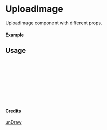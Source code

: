
<Meta of={UploadImage} title="unDraw/UploadImage" />

# UploadImage

UploadImage component with different props.

#### Example

<Canvas of={UploadImage.Primary} />

## Usage

```ts
import { UploadImage } from "yadl-ui";

const Example = () => {
  return (
      <UploadImage />
  );
};

export default Example;
```

#### Credits
[unDraw](https://undraw.co/illustrations)
